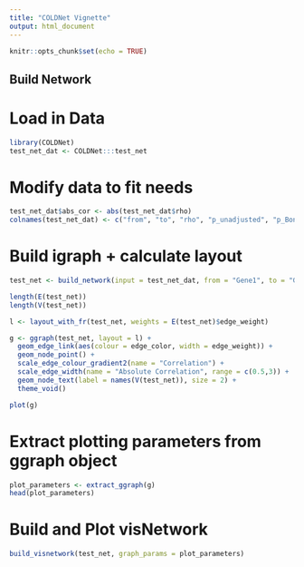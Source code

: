 ```yaml
---
title: "COLDNet Vignette"
output: html_document
---
```


```r
knitr::opts_chunk$set(echo = TRUE)
```

## Build Network

# Load in Data

```r
library(COLDNet)
test_net_dat <- COLDNet:::test_net
```

# Modify data to fit needs

```r
test_net_dat$abs_cor <- abs(test_net_dat$rho)
colnames(test_net_dat) <- c("from", "to", "rho", "p_unadjusted", "p_Bonferroni", "abs_cor")
```

# Build igraph + calculate layout

```r
test_net <- build_network(input = test_net_dat, from = "Gene1", to = "Gene2", color = "rho", weight = "abs_cor")

length(E(test_net))
length(V(test_net))

l <- layout_with_fr(test_net, weights = E(test_net)$edge_weight)

g <- ggraph(test_net, layout = l) +
  geom_edge_link(aes(colour = edge_color, width = edge_weight)) +
  geom_node_point() +
  scale_edge_colour_gradient2(name = "Correlation") + 
  scale_edge_width(name = "Absolute Correlation", range = c(0.5,3)) + 
  geom_node_text(label = names(V(test_net)), size = 2) +
  theme_void()

plot(g)
```

# Extract plotting parameters from ggraph object

```r
plot_parameters <- extract_ggraph(g)
head(plot_parameters)
```

# Build and Plot visNetwork

```r
build_visnetwork(test_net, graph_params = plot_parameters)
```
